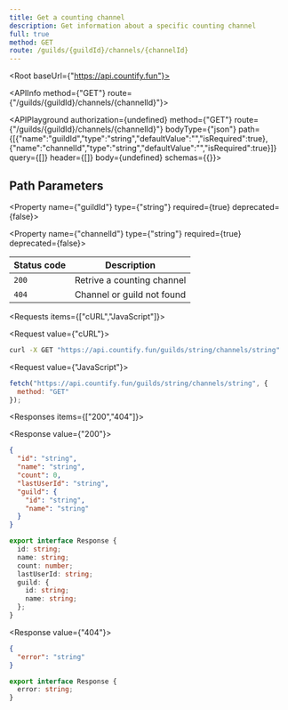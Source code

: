 ```yaml
---
title: Get a counting channel
description: Get information about a specific counting channel
full: true
method: GET
route: /guilds/{guildId}/channels/{channelId}
---
```



<Root baseUrl={"https://api.countify.fun"}>

<API>

<APIInfo method={"GET"} route={"/guilds/{guildId}/channels/{channelId}"}>

<APIPlayground authorization={undefined} method={"GET"} route={"/guilds/{guildId}/channels/{channelId}"} bodyType={"json"} path={[{"name":"guildId","type":"string","defaultValue":"","isRequired":true},{"name":"channelId","type":"string","defaultValue":"","isRequired":true}]} query={[]} header={[]} body={undefined} schemas={{}}>

</APIPlayground>

## Path Parameters

<Property name={"guildId"} type={"string"} required={true} deprecated={false}>

</Property>

<Property name={"channelId"} type={"string"} required={true} deprecated={false}>

</Property>

| Status code | Description |
| ----------- | ----------- |
| `200` | Retrive a counting channel |
| `404` | Channel or guild not found |

</APIInfo>

<APIExample>

<Requests items={["cURL","JavaScript"]}>

<Request value={"cURL"}>

```bash
curl -X GET "https://api.countify.fun/guilds/string/channels/string"
```

</Request>

<Request value={"JavaScript"}>

```js
fetch("https://api.countify.fun/guilds/string/channels/string", {
  method: "GET"
});
```

</Request>

</Requests>

<Responses items={["200","404"]}>

<Response value={"200"}>

<ResponseTypes>

<ExampleResponse>

```json
{
  "id": "string",
  "name": "string",
  "count": 0,
  "lastUserId": "string",
  "guild": {
    "id": "string",
    "name": "string"
  }
}
```

</ExampleResponse>

<TypeScriptResponse>

```ts
export interface Response {
  id: string;
  name: string;
  count: number;
  lastUserId: string;
  guild: {
    id: string;
    name: string;
  };
}
```

</TypeScriptResponse>

</ResponseTypes>

</Response>

<Response value={"404"}>

<ResponseTypes>

<ExampleResponse>

```json
{
  "error": "string"
}
```

</ExampleResponse>

<TypeScriptResponse>

```ts
export interface Response {
  error: string;
}
```

</TypeScriptResponse>

</ResponseTypes>

</Response>

</Responses>

</APIExample>

</API>

</Root>
